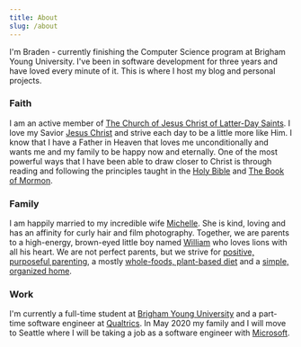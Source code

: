 ```yaml
---
title: About
slug: /about
---
```


I'm Braden - currently finishing the Computer Science program at Brigham Young University. I've been in software development for three years and have loved every minute of it. This is where I host my blog and personal projects.

### Faith

I am an active member of [The Church of Jesus Christ of Latter-Day Saints]. I love my Savior [Jesus Christ] and strive each day to be a little more like Him. I know that I have a Father in Heaven that loves me unconditionally and wants me and my family to be happy now and eternally. One of the most powerful ways that I have been able to draw closer to Christ is through reading and following the principles taught in the [Holy Bible] and [The Book of Mormon].

### Family

I am happily married to my incredible wife [Michelle]. She is kind, loving and has an affinity for curly hair and film photography. Together, we are parents to a high-energy, brown-eyed little boy named [William] who loves lions with all his heart. We are not perfect parents, but we strive for [positive, purposeful parenting], a mostly [whole-foods, plant-based diet] and a [simple, organized home].

### Work

I'm currently a full-time student at [Brigham Young University] and a part-time software engineer at [Qualtrics]. In May 2020 my family and I will move to Seattle where I will be taking a job as a software engineer with [Microsoft].

[the church of jesus christ of latter-day saints]: https://www.churchofjesuschrist.org/
[jesus christ]: https://www.comeuntochrist.org/beliefs/jesus-christ
[holy bible]: https://www.comeuntochrist.org/beliefs/holy-bible
[the book of mormon]: https://www.comeuntochrist.org/beliefs/book-of-mormon
[michelle]: https://www.instagram.com/wearethewatkins/
[william]: https://www.instagram.com/explore/tags/lilwillwatkins/
[positive, purposeful parenting]: https://www.instagram.com/simplyonpurpose/
[whole-foods, plant-based diet]: https://www.forksoverknives.com/plant-based-primer-beginners-guide-starting-plant-based-diet/#gs.q2p2kk
[simple, organized home]: https://konmari.com/
[brigham young university]: https://www.byu.edu/
[qualtrics]: https://qualtrics.com
[microsoft]: https://microsoft.com
